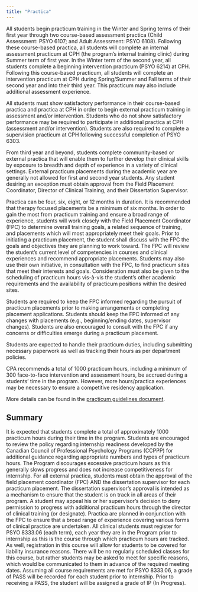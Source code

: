 ```yaml
---
title: "Practica"
---
```


All students begin practicum training in the Winter and Spring terms of their first year through two course-based assessment practica (Child Assessment: PSYO 6107; and Adult Assessment: PSYO 6108). Following these course-based practica, all students will complete an internal assessment practicum at CPH (the program’s internal training clinic) during Summer term of first year. In the Winter term of the second year, all students complete a beginning intervention practicum (PSYO 6214) at CPH. Following this course-based practicum, all students will complete an intervention practicum at CPH during Spring/Summer and Fall terms of their second year and into their third year. This practicum may also include additional assessment experience.

All students must show satisfactory performance in their course-based practica and practica at CPH in order to begin external practicum training in assessment and/or intervention. Students who do not show satisfactory performance may be required to participate in additional practica at CPH (assessment and/or intervention). Students are also required to complete a supervision practicum at CPH following successful completion of PSYO 6303.

From third year and beyond, students complete community-based or external practica that will enable them to further develop their clinical skills by exposure to breadth and depth of experience in a variety of clinical settings. External practicum placements during the academic year are generally not allowed for first and second year students. Any student desiring an exception must obtain approval from the Field Placement Coordinator, Director of Clinical Training, and their Dissertation Supervisor.

Practica can be four, six, eight, or 12 months in duration. It is recommended that therapy focused placements be a minimum of six months. In order to gain the most from practicum training and ensure a broad range of experience, students will work closely with the Field Placement Coordinator (FPC) to determine overall training goals, a related sequence of training, and placements which will most appropriately meet their goals. Prior to initiating a practicum placement, the student shall discuss with the FPC the goals and objectives they are planning to work toward. The FPC will review the student's current level of competencies in courses and clinical experiences and recommend appropriate placements. Students may also use their own initiative, in consultation with the FPC, to find practicum sites that meet their interests and goals. Consideration must also be given to the scheduling of practicum hours vis-à-vis the student’s other academic requirements and the availability of practicum positions within the desired sites.

Students are required to keep the FPC informed regarding the pursuit of practicum placements prior to making arrangements or completing placement applications. Students should keep the FPC informed of any changes with placements (e.g., beginning/ending dates, supervisor changes). Students are also encouraged to consult with the FPC if any concerns or difficulties emerge during a practicum placement.

Students are expected to handle their practicum duties, including submitting necessary paperwork as well as tracking their hours as per department policies.

CPA recommends a total of 1000 practicum hours, including a minimum of 300 face-to-face intervention and assessment hours, be accrued during a students’ time in the program. However, more hours/practica experiences may be necessary to ensure a competitive residency application.

More details can be found in the [practicum guidelines document](guidelines.qmd).

## Summary

It is expected that students complete a total of approximately 1000 practicum hours during their time in the program. Students are encouraged to review the policy regarding internship readiness developed by the Canadian Council of Professional Psychology Programs (CCPPP) for additional guidance regarding appropriate numbers and types of practicum hours. The Program discourages excessive practicum hours as this generally slows progress and does not increase competitiveness for internship. For all external practica, students must obtain the approval of the field placement coordinator (FPC) AND the dissertation supervisor for each practicum placement. The dissertation supervisor’s approval is intended as a mechanism to ensure that the student is on track in all areas of their program. A student may appeal his or her supervisor’s decision to deny permission to progress with additional practicum hours through the director of clinical training (or designate). Practica are planned in conjunction with the FPC to ensure that a broad range of experience covering various forms of clinical practice are undertaken. All clinical students must register for PSYO 8333.06 (each term), each year they are in the Program prior to internship as this is the course through which practicum hours are tracked. As well, registration in this course will allow for students to be covered for liability insurance reasons. There will be no regularly scheduled classes for this course, but rather students may be asked to meet for specific reasons, which would be communicated to them in advance of the required meeting dates. Assuming all course requirements are met for PSYO 8333.06, a grade of PASS will be recorded for each student prior to internship. Prior to receiving a PASS, the student will be assigned a grade of IP (In Progress).
